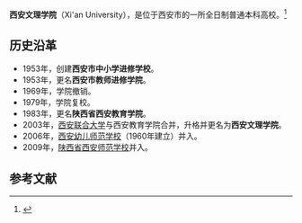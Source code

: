 {{Infobox university
 |name              = 西安文理学院
 |native_name       = 
 |image             = 
 |latin_name        = Xi'an University
 |motto             = 
 |zhmotto           = 
 |established       = 2003年
 |closed            = 
 |type              = 公立
 |religious         = 
 |endowment         = 
 |rector            = 
 |chancellor        = 
 |chairman          = 
 |president         = 
 |vice-president    = 
 |provost           = 
 |principal         = 
 |vice_chancellor   = 
 |dean              = 
 |director          = 
 |head_label        = 
 |head              = 
 |faculty           = 
 |staff             = 
 |students          = 
 |undergrad         = 
 |postgrad          = 
 |doctoral          = 
 |profess           = 
 |alumni            = 
 |budget            =
 |city              = [[西安市|西安市]]
 |state             = 
 |province          = [[陕西省|陕西省]]
 |country           = [[中国|中国]]
 |coor              = 
 |address           = {{flagicon|CHN}}
 |campus            = 
 |area              = 741亩
 |former_names      = 
 |free_label        = 
 |free              = 
 |sports            = 
 |colors            = 
 |nickname          = 
 |mascot            =
 |fightsong         =
 |affiliations      = 
 |website           =  http://www.xawl.org/
 |logo              = 
 |footnotes         = 
}}

'''西安文理学院'''（Xi'an University），是位于西安市的一所全日制普通本科高校。<ref>{{Cite web |url=http://www.xawl.org/cms/app/info/cat/index.php/103 |title=西安文理学院：历史沿革 |access-date=2013-07-03 |archive-date=2013-03-18 |archive-url=https://web.archive.org/web/20130318113854/http://www.xawl.org/cms/app/info/cat/index.php/103 |dead-url=no }}</ref>

==历史沿革==
*1953年，创建'''西安市中小学进修学校'''。
*1953年，更名'''西安市教师进修学院'''。
*1969年，学院撤销。
*1979年，学院复校。
*1983年，更名'''陕西省西安教育学院'''。
*2003年，[[西安联合大学|西安联合大学]]与西安教育学院合并，升格并更名为'''西安文理学院'''。
*2006年，[[西安幼儿师范学校|西安幼儿师范学校]]（1960年建立）并入。
*2009年，[[陕西省西安师范学校|陕西省西安师范学校]]并入。

==参考文献==
{{Reflist}}

{{西安}}
{{陕西高等院校}}